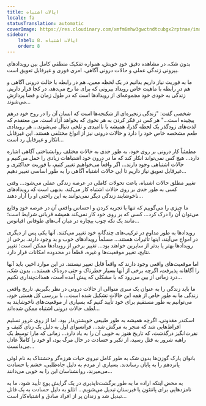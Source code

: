```yaml
---
title: ایالات اشتباه
locale: fa
statusTranslation: automatic
coverImage: https://res.cloudinary.com/xmfm6mhw3gwctndtcubgx2rptnae/image/upload/v1740468922/small_cover_tratado_de_psicologia_revolucionaria_a4c0dca4e0.webp
sidebar:
    label: 8. ایالات اشتباه
    order: 8
---
```

بدون شک، در مشاهده دقیق خودِ خویش، همواره تفکیک منطقی کامل بین رویدادهای بیرونی زندگی عملی و حالات درونی آگاهی، امری فوری و غیرقابل تعویق است.

ما به فوریت نیاز داریم بدانیم در یک لحظه معین، هم در رابطه با حالت درونی آگاهی و هم در رابطه با ماهیت خاص رویداد بیرونی که برای ما رخ می‌دهد، در کجا قرار داریم. زندگی به خودی خود مجموعه‌ای از رویدادها است که در طول زمان و فضا پردازش می‌شوند...

شخصی گفت: "زندگی زنجیره‌ای از شکنجه‌ها است که انسان آن را در روح خود درهم پیچیده است..." هر کس در فکر کردن به هر نحوی که بخواهد آزاد است. من معتقدم که لذت‌های زودگذر یک لحظه گذرا، همیشه با ناامیدی و تلخی دنبال می‌شوند... هر رویدادی طعم مشخصه خاص خود را دارد و حالات درونی نیز از انواع مختلفی هستند. این غیرقابل انکار و غیرقابل رد است...

مطمئناً کار درونی بر روی خود، به طور جدی به حالات مختلف روانشناختی آگاهی اشاره دارد... هیچ کس نمی‌تواند انکار کند که ما در درون خود اشتباهات زیادی را حمل می‌کنیم و حالات اشتباهی وجود دارند... اگر واقعاً می‌خواهیم تغییر کنیم، با فوریت حداکثری و غیرقابل تعویق نیاز داریم تا این حالات اشتباه آگاهی را به طور اساسی تغییر دهیم...

تغییر مطلق حالات اشتباه، باعث تحولات کاملی در عرصه زندگی عملی می‌شود... وقتی کسی به طور جدی بر روی حالات اشتباه کار می‌کند، بدیهی است که رویدادهای ناخوشایند زندگی دیگر نمی‌توانند به این راحتی او را آزار دهند...

ما چیزی را می‌گوییم که تنها با تجربه کردن و احساس واقعی آن در عرصه خودِ وقایع می‌توان آن را درک کرد... کسی که بر روی خود کار نمی‌کند همیشه قربانی شرایط است؛ مانند یک تکه چوب بیچاره در میان آب‌های طوفانی اقیانوس...

رویدادها به طور مداوم در ترکیب‌های چندگانه خود تغییر می‌کنند. آنها یکی پس از دیگری در امواج می‌آیند، اینها تأثیرات هستند... مسلماً رویدادهای خوب و بد وجود دارند. برخی از رویدادها بهتر یا بدتر از سایرین خواهند بود... تغییر برخی از رویدادها ممکن است؛ تغییر نتایج، تغییر موقعیت‌ها و غیره، قطعاً در محدوده امکانات قرار دارد.

اما موقعیت‌های واقعی وجود دارند که واقعاً قابل تغییر نیستند. در این موارد اخیر، باید آنها را آگاهانه پذیرفت، اگرچه برخی از آنها بسیار خطرناک و حتی دردناک هستند... بدون شک، درد زمانی از بین می‌رود که با مشکلی که پیش آمده است، همذات‌پنداری نکنیم...

ما باید زندگی را به عنوان یک سری متوالی از حالات درونی در نظر بگیریم. تاریخ واقعی زندگی ما به طور خاص از همه این حالات تشکیل شده است... با بررسی کل هستی خود، می‌توانیم به طور مستقیم برای خود تأیید کنیم که بسیاری از موقعیت‌های ناخوشایند به لطف حالات درونی اشتباه ممکن شده‌اند...

اسکندر مقدونی، اگرچه همیشه به طور طبیعی خویشتن‌دار بود، اما از روی غرور تسلیم افراط‌هایی شد که منجر به مرگش شد... فرانسوای اول به دلیل یک زنای کثیف و نفرت‌انگیز درگذشت، که تاریخ هنوز به خوبی آن را به یاد دارد... زمانی که مارا توسط یک راهبه شرور به قتل رسید، از تکبر و حسادت در حال مرگ بود، او خود را کاملاً عادل می‌دانست...

بانوان پارک گوزن‌ها بدون شک به طور کامل نیروی حیات هرزه‌گر وحشتناک به نام لوئی پانزدهم را به پایان رساندند. بسیاری از مردم به دلیل جاه‌طلبی، خشم یا حسادت می‌میرند، روانشناسان این را به خوبی می‌دانند...

به محض اینکه اراده ما به طور برگشت‌ناپذیری در یک گرایش پوچ تأیید شود، ما به نامزدهایی برای پانتئون یا قبرستان تبدیل می‌شویم... اتللو به دلیل حسادت به یک قاتل تبدیل شد و زندان پر از افراد صادق و اشتباه‌کار است...

